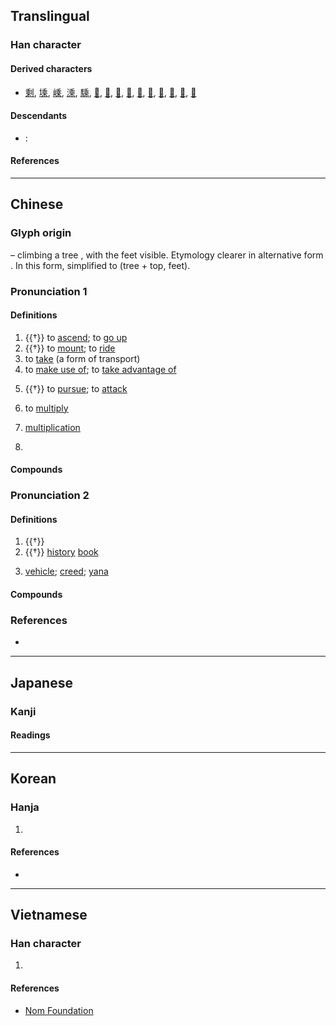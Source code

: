 {{also|乗|椉|埀}}
{{character info}}
==Translingual==
{{ja-forms|[[乗]]|乘|乘}}

===Han character===
{{Han char|rn=4|rad=丿|as=09|sn=10|four=20901|canj=HDLP|ids=⿻禾北}}

====Derived characters====
* [[剩]], [[塖]], [[嵊]], [[溗]], [[騬]], [[𢾽]], [[𨝄]], [[𪳕]], [[𦟇]], [[𦶝]], [[𧪝]], [[𨍱]], [[𤳁]], [[𬟯]], [[𬨾]]

====Descendants====
* {{label|ja|chiefly|Japanese}}: {{ja-l|乗}}

====References====
{{Han ref|kx=0083.090|dkj=00154|dj=0166.400|hdz=10040.010|uh=4E58}}

----

==Chinese==
{{zh-forms|alt=乗,椉}}

===Glyph origin===
{{Han etym}}
{{liushu|p}} – climbing a tree {{zh-l|*木}}, with the feet visible. Etymology clearer in alternative form {{zh-l|*椉}}. In this form, simplified to {{Han compound|禾|北}} (tree + top, feet).

===Pronunciation 1===
{{zh-pron
|m=chéng
|c=sing4
|h=pfs=sṳ̀n
|md=sìng
|mn=sêng
|mn-t=sêng5
|w=2tshen,3zen
|w_note=2tshen - vernacular; 3zen - literary
|mc=1
|oc=1,1
|cat=v,n,pn
}}

====Definitions====
{{zh-hanzi}}

# {{†}} to [[ascend]]; to [[go up]]
# {{†}} to [[mount]]; to [[ride]]
# to [[take]] (a form of transport)
# to [[make use of]]; to [[take advantage of]]
#: {{zh-x|乘機|to '''seize''' the opportunity}}
# {{†}} to [[pursue]]; to [[attack]]
# {{lb|zh|arithmetic}} to [[multiply]]
#: {{zh-x|二 乘 八 等於 十六。|Two '''times''' eight equals sixteen.}}
#: {{zh-ant|除}}
# {{lb|zh|arithmetic}} [[multiplication]]
#: {{zh-x|加.減.乘.除|addition, subtraction, '''multiplication''', division}}
# {{surname|zh}}

====Compounds====
{{zh-der|乘勢|乘奔御風|乘機應變|乘鸞跨鳳|乘其不意|乘龍快婿|乘方|乘虛|乘傳|乘軒鶴|乘便|乘車戴笠|乘積|乘桴|可乘之機|乘虛而入|乘除|乘其不備|乘客|乘月|可乘之隙|乘人之危|乘人不備|乘興而來|乘號|乘車|乘間投隙|乘輿|乘田|乘輕驅肥|乘坐|乘興|乘凶完配|因利乘便|乘黃|乘偽行詐|乘法|乘夜|乘間|乘機|乘隙|乘輿播越|乘酒|乘人之厄|加減乘除|乘數|伍員乘潮|乘龍佳婿|乘堅策肥|乘肥衣輕|乘鶴駕雲|乘時|乘輿播遷|乘火打劫|乘機坐大|乘冪|乘風破浪|乘勝追擊|出乘|乘龍|乘堅驅良|乘槎|乘亂|乘危|乘化|乘雲|乘流|乘勝逐北|乘空|三乘比|共乘|乘船|乘肩|乘務員|乘軒|乘隙而入|乘涼|乘亂坐大|乘鶴|搭乘|有隙可乘|無機可乘|有機可乘|琴高乘鯉|無勢可乘|盛衰相乘|無隙可乘|服冕乘軒|摶柱乘梁|自乘|跨鳳乘龍|鶴乘軒|被乘數|變亂紛乘|竊幸乘寵|飛蓬乘風|貨幣乘數|超乘|黃帝乘龍|老鶴乘軒|騎乘|階乘|飛龍乘雲|陪乘|迭乘|跨鳳乘鸞|乘員}}

===Pronunciation 2===
{{zh-pron
|m=shèng,chéng
|m_note=chéng - Mainland standard for the Buddhism sense
|c=sing6
|h=pfs=sṳn
|md=sêng
|mn=sēng
|mn-t=sêng6
|dial=n
|mc=2
|oc=2,2
|cat=n,cls
}}

====Definitions====
{{zh-hanzi}}

# {{†}} {{zh-classifier|[[carriage]]s drawn by [[four]] [[horse]]s}}
# {{†}} [[history]] [[book]]
# {{lb|zh|Buddhism}} [[vehicle]]; [[creed]]; [[yana]]

====Compounds====
{{zh-der|fold=1|小乘|卒乘|乘馬|大乘經典|千乘萬騎|三乘|上乘|下乘|二乘|千乘|家乘|史乘|大乘|大乘佛教|小乘戒|傳乘|晉乘楚杌|萬乘之尊|萬乘|萬乘之國|百乘之家|攝大乘論|照乘珠|野乘|驂乘|負乘致寇}}

===References===
* {{R:yue:Hanzi}}

{{zh-cat|Elementary}}

----

==Japanese==
{{ja-kanji forms|乗|乘}}

===Kanji===
{{ja-kanji|grade=|rs=丿09|shin=乗}}

====Readings====
{{ja-readings
|goon=じょう
|kanon=しょう
|kun=の-る, の-り, の-せる
}}

----

==Korean==

===Hanja===
{{ko-hanja|hangeul=승|rv=seung|mr=sŭng|eumhun=[[타다|탈]]|ehrv=tal|ehmr=t'al|ehy=}}

# {{rfdef|ko|sort=丿09}}

====References====
* {{Hanja ref|nav=10257}}

----

==Vietnamese==

===Han character===
{{vi-readings|reading=[[thừa]],[[thặng]],[[thắng]]}}

# {{rfdef|vi|sort=丿09}}

====References====
* [http://nomfoundation.org/common/nom_details.php?codepoint=4e58 Nom Foundation]